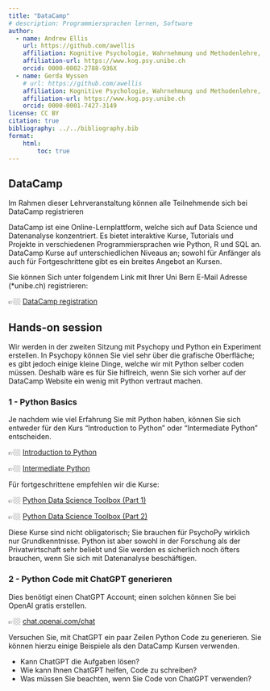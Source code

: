 ```yaml
---
title: "DataCamp"
# description: Programmiersprachen lernen, Software
author:
  - name: Andrew Ellis
    url: https://github.com/awellis
    affiliation: Kognitive Psychologie, Wahrnehmung und Methodenlehre, Universität Bern 
    affiliation-url: https://www.kog.psy.unibe.ch
    orcid: 0000-0002-2788-936X
  - name: Gerda Wyssen
    # url: https://github.com/awellis
    affiliation: Kognitive Psychologie, Wahrnehmung und Methodenlehre, Universität Bern 
    affiliation-url: https://www.kog.psy.unibe.ch
    orcid: 0000-0001-7427-3149
license: CC BY
citation: true
bibliography: ../../bibliography.bib
format:
    html:
        toc: true
---
```


## DataCamp

Im Rahmen dieser Lehrveranstaltung können alle Teilnehmende sich bei DataCamp registrieren

DataCamp ist eine Online-Lernplattform, welche sich auf Data Science und Datenanalyse konzentriert. Es bietet interaktive Kurse, Tutorials und Projekte in verschiedenen Programmiersprachen wie Python, R und SQL an. DataCamp Kurse auf unterschiedlichen Niveaus an; sowohl für Anfänger als auch für Fortgeschrittene gibt es ein breites Angebot an Kursen. 

Sie können Sich unter folgendem Link mit Ihrer Uni Bern E-Mail Adresse (*unibe.ch) registrieren: 

👉🏼 [DataCamp registration](https://www.datacamp.com/groups/shared_links/1288a3314283c419fc80cea55de7927a58e02c06aee93dbe5eaac57e36e07702)


## Hands-on session

Wir werden in der zweiten Sitzung mit Psychopy und Python ein Experiment erstellen. In Psychopy können Sie viel sehr über die grafische Oberfläche; es gibt jedoch einige kleine Dinge, welche wir mit Python selber coden müssen. Deshalb wäre es für Sie hiflreich, wenn Sie sich vorher auf der DataCamp Website ein wenig mit Python vertraut machen.

### 1 - Python Basics
Je nachdem wie viel Erfahrung Sie mit Python haben, können Sie sich entweder für den Kurs "Introduction to Python" oder "Intermediate Python" entscheiden.

👉🏼 [Introduction to Python](https://app.datacamp.com/learn/courses/intro-to-python-for-data-science)

👉🏼 [Intermediate Python](https://app.datacamp.com/learn/courses/intermediate-python)

Für fortgeschrittene empfehlen wir die Kurse:

👉🏼 [Python Data Science Toolbox (Part 1)](https://app.datacamp.com/learn/courses/python-data-science-toolbox-part-1)

👉🏼 [Python Data Science Toolbox (Part 2)](https://app.datacamp.com/learn/courses/python-data-science-toolbox-part-2)


Diese Kurse sind nicht obligatorisch; Sie brauchen für PsychoPy wirklich nur Grundkenntnisse. Python ist aber sowohl in der Forschung als der Privatwirtschaft sehr beliebt und Sie werden es sicherlich noch öfters brauchen, wenn Sie sich mit Datenanalyse beschäftigen.

### 2 - Python Code mit ChatGPT generieren

Dies benötigt einen ChatGPT Account; einen solchen können Sie bei OpenAI gratis erstellen.

👉🏼 [chat.openai.com/chat](https://chat.openai.com/chat)

Versuchen Sie, mit ChatGPT ein paar Zeilen Python Code zu generieren. Sie können hierzu einige Beispiele als den DataCamp Kursen verwenden.

- Kann ChatGPT die Aufgaben lösen?
- Wie kann Ihnen ChatGPT helfen, Code zu schreiben?
- Was müssen Sie beachten, wenn Sie Code von ChatGPT verwenden?
